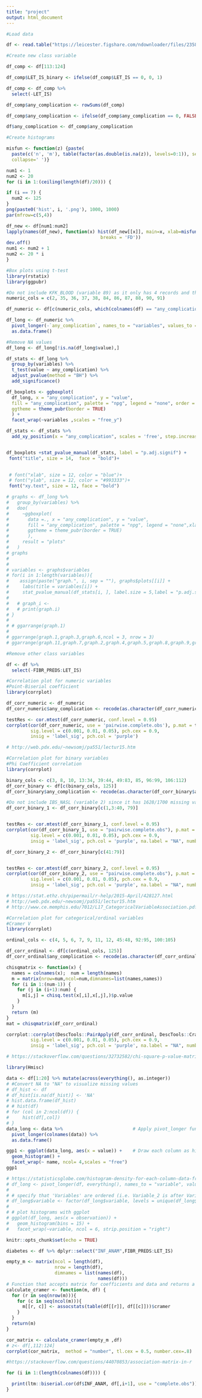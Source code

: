 ```yaml
---
title: "project"
output: html_document
---
```


```r
#Load data

df <- read.table("https://leicester.figshare.com/ndownloader/files/23581310", sep = ",", header = TRUE, stringsAsFactors = FALSE)

#Create new class variable

df_comp <- df[113:124]

df_comp$LET_IS_binary <- ifelse(df_comp$LET_IS == 0, 0, 1)

df_comp <- df_comp %>%
  select(-LET_IS)

df_comp$any_complication <- rowSums(df_comp)

df_comp$any_complication <- ifelse(df_comp$any_complication == 0, FALSE, TRUE)

df$any_complication <- df_comp$any_complication

```

```r
#Create histograms 

misfun <- function(z) {paste(
  paste(c('n', 'm'), table(factor(as.double(is.na(z)), levels=0:1)), sep=':'), 
  collapse=' ')}

num1 <- 1
num2 <- 20
for (i in 1:(ceiling(length(df)/20))) {

if (i == 7) {
  num2 <- 125
}
png(paste0('hist', i, '.png'), 1000, 1000)
par(mfrow=c(5,4))

df_new <- df[num1:num2]
lapply(names(df_new), function(x) hist(df_new[[x]], main=x, xlab=misfun(df_new[x]),  cex.lab=1.5, cex.axis=1.5, cex.main = 1.5, cex.sub=1.5,
                                   breaks = 'FD'))
dev.off()
num1 <- num2 + 1
num2 <- 20 * i
}
```

```r
#Box plots using t-test
library(rstatix)
library(ggpubr)

#Do not include KFK_BLOOD (variable 89) as it only has 4 records and the rest are missing values
numeric_cols = c(2, 35, 36, 37, 38, 84, 86, 87, 88, 90, 91)

df_numeric <- df[c(numeric_cols, which(colnames(df) == "any_complication"))]

df_long <- df_numeric %>%
  pivot_longer(-`any_complication`, names_to = "variables", values_to = "value") %>%
  as.data.frame()

#Remove NA values
df_long <- df_long[!is.na(df_long$value),]

df_stats <- df_long %>%
  group_by(variables) %>%
  t_test(value ~ any_complication) %>%
  adjust_pvalue(method = "BH") %>%
  add_significance()

df_boxplots <- ggboxplot(
  df_long, x = "any_complication", y = "value",
  fill = "any_complication", palette = "npg", legend = "none", order = NULL,
  ggtheme = theme_pubr(border = TRUE)
  ) +
  facet_wrap(~variables ,scales = "free_y") 

df_stats <- df_stats %>% 
  add_xy_position(x = "any_complication", scales = 'free', step.increase = 1) 


df_boxplots +stat_pvalue_manual(df_stats, label = "p.adj.signif") + 
 font("title", size = 14,  face = "bold")+
 

 # font("xlab", size = 12, color = "blue")+
 # font("ylab", size = 12, color = "#993333")+
 font("xy.text", size = 12, face = "bold") 

# graphs <- df_long %>%
#   group_by(variables) %>%
#   doo(
#     ~ggboxplot(
#       data =., x = "any_complication", y = "value",
#       fill = "any_complication", palette = "npg", legend = "none",xlab = FALSE, ylab = FALSE,
#       ggtheme = theme_pubr(border = TRUE)
#       ),
#     result = "plots"
#   )
# graphs
# 
# 
# variables <- graphs$variables
# for(i in 1:length(variables)){
#    assign(paste("graph.", i, sep = ""), graphs$plots[[i]] +
#     labs(title = variables[i]) +
#     stat_pvalue_manual(df_stats[i, ], label.size = 5,label = "p.adj.signif"))
#   
#   # graph_i <- 
#   # print(graph.i)
# }
# 
# # ggarrange(graph.1)
# 
# ggarrange(graph.1,graph.3,graph.6,ncol = 3, nrow = 3)
# ggarrange(graph.11,graph.7,graph.2,graph.4,graph.5,graph.8,graph.9,graph.10, ncol = 4, nrow = 3)

```


```r
#Remove other class variables

df <- df %>%
  select(-FIBR_PREDS:LET_IS)

```

```r
#Correlation plot for numeric variables
#Point-Biserial coefficient
library(corrplot)

df_corr_numeric <- df_numeric 
df_corr_numeric$any_complication <- recode(as.character(df_corr_numeric$any_complication), 'FALSE' = 0, 'TRUE' = 1)

testRes <- cor.mtest(df_corr_numeric, conf.level = 0.95)
corrplot(cor(df_corr_numeric, use = 'pairwise.complete.obs'), p.mat = testRes$p, method = "color", diag = FALSE, type = 'upper',
         sig.level = c(0.001, 0.01, 0.05), pch.cex = 0.9, 
         insig = 'label_sig', pch.col = 'purple')

# http://web.pdx.edu/~newsomj/pa551/lectur15.htm

```
```r
#Correlation plot for binary variables
#Phi Coefficient correlation
library(corrplot)

binary_cols <- c(3, 8, 10, 13:34, 39:44, 49:83, 85, 96:99, 106:112)
df_corr_binary <- df[c(binary_cols, 125)]
df_corr_binary$any_complication <- recode(as.character(df_corr_binary$any_complication), 'FALSE' = 0, 'TRUE' = 1)

#Do not include IBS_NASL (variable 2) since it has 1628/1700 missing values
df_corr_binary_1 <- df_corr_binary[c(1,3:40, 79)]


testRes <- cor.mtest(df_corr_binary_1, conf.level = 0.95)
corrplot(cor(df_corr_binary_1, use = "pairwise.complete.obs"), p.mat = testRes$p, method = "color", diag = FALSE, type = 'upper',
         sig.level = c(0.001, 0.01, 0.05), pch.cex = 0.9, 
         insig = 'label_sig', pch.col = 'purple', na.label = "NA", number.cex = 0.5, tl.cex = 0.8)

df_corr_binary_2 <- df_corr_binary[c(41:79)]


testRes <- cor.mtest(df_corr_binary_2, conf.level = 0.95)
corrplot(cor(df_corr_binary_2, use = "pairwise.complete.obs"), p.mat = testRes$p, method = "color", diag = FALSE, type = 'upper',
         sig.level = c(0.001, 0.01, 0.05), pch.cex = 0.9, 
         insig = 'label_sig', pch.col = 'purple', na.label = "NA", number.cex = 0.5, tl.cex = 0.8)

# https://stat.ethz.ch/pipermail/r-help/2015-April/428127.html
# http://web.pdx.edu/~newsomj/pa551/lectur15.htm
# http://www.ce.memphis.edu/7012/L17_CategoricalVariableAssociation.pdf
```

```r
#Correlation plot for categorical/ordinal variables
#Cramer V
library(corrplot)

ordinal_cols <- c(4, 5, 6, 7, 9, 11, 12, 45:48, 92:95, 100:105)

df_corr_ordinal <- df[c(ordinal_cols, 125)]
df_corr_ordinal$any_complication <- recode(as.character(df_corr_ordinal$any_complication), 'FALSE' = 0, 'TRUE' = 1)

chisqmatrix <- function(x) {
  names = colnames(x);  num = length(names)
  m = matrix(nrow=num,ncol=num,dimnames=list(names,names))
  for (i in 1:(num-1)) {
    for (j in (i+1):num) {
      m[i,j] = chisq.test(x[,i],x[,j],)$p.value
    }
  }
  return (m)
}
mat = chisqmatrix(df_corr_ordinal)

corrplot::corrplot(DescTools::PairApply(df_corr_ordinal, DescTools::CramerV), p.mat = mat, method = 'color', diag = FALSE, type = 'upper',
         sig.level = c(0.001, 0.01, 0.05), pch.cex = 0.9, 
         insig = 'label_sig', pch.col = 'purple', na.label = "NA", number.cex = 0.5, tl.cex = 0.8)

# https://stackoverflow.com/questions/32732582/chi-square-p-value-matrix-in-r
```

```r
library(Hmisc)

data <- df[1:20] %>% mutate(across(everything(), as.integer))
# #Convert NA to "NA" to visualize missing values 
# df_hist <- df
# df_hist[is.na(df_hist)] <- 'NA'
# hist.data.frame(df_hist)
# # hist(df)
# for (col in 2:ncol(df)) {
#     hist(df[,col])
# }
data_long <- data %>%                          # Apply pivot_longer function
  pivot_longer(colnames(data)) %>% 
  as.data.frame()

ggp1 <- ggplot(data_long, aes(x = value)) +    # Draw each column as histogram
  geom_histogram() +
  facet_wrap(~ name, ncol= 4,scales = "free")
ggp1

# https://statisticsglobe.com/histogram-density-for-each-column-data-frame-r
# df_long <- pivot_longer(df, everything(), names_to = "variable", values_to = "observation")
# 
# # specify that 'Variables' are ordered (i.e. Variable_2 is after Variable_1)
# df_long$variable <- factor(df_long$variable, levels = unique(df_long$variable), ordered = TRUE)
# 
# # plot histograms with ggplot
# ggplot(df_long, aes(x = observation)) +
#   geom_histogram(bins = 15) +
#   facet_wrap(~variable, ncol = 6, strip.position = "right")
```

```r
knitr::opts_chunk$set(echo = TRUE)

diabetes <- df %>% dplyr::select("INF_ANAM",FIBR_PREDS:LET_IS)

empty_m <- matrix(ncol = length(df),
                  nrow = length(df),
                  dimnames = list(names(df), 
                                  names(df)))
# Function that accepts matrix for coefficients and data and returns a correlation matrix
calculate_cramer <- function(m, df) {
  for (r in seq(nrow(m))){
    for (c in seq(ncol(m))){
      m[[r, c]] <- assocstats(table(df[[r]], df[[c]]))$cramer
    }
  }
  return(m)
}

cor_matrix <- calculate_cramer(empty_m ,df)
# z<- df[,112:124]
corrplot(cor_matrix,  method = "number", tl.cex = 0.5, number.cex=.8)

#https://stackoverflow.com/questions/44070853/association-matrix-in-r
```
```r
for (i in 1:(length(colnames(df)))) {

  print(ltm::biserial.cor(df$INF_ANAM, df[,i+1], use = "complete.obs"))
}
```